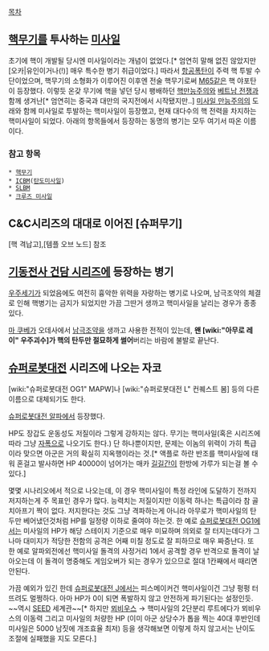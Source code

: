[[목차]]

== [[핵무기]]를 투사하는 [[미사일]] ==
초기에 핵이 개발될 당시엔 미사일이라는 개념이 없었다.[* 엄연히 말해 없진 않았지만 [오카|유인이거나(!)] 매우 특수한 병기 취급이었다.] 따라서 [[항공폭탄]]이 주력 핵 투발 수단이었으며, 핵무기의 소형화가 이루어진 이후엔 전술 핵무기로써 [[M65]]같은 핵 야포탄이 등장했다. 이렇듯 온갖 무기에 핵을 넣던 당시 팽배하던 [[핵만능주의]]와 [[베트남 전쟁]]과 함께 생겨난[* 엄연히는 중국과 대만의 국지전에서 시작됐지만..] [[미사일 만능주의]]의 도래와 함께 미사일로 투발하는 핵미사일이 등장했고, 현재 대다수의 핵 전력을 차지하는 핵미사일이 되었다. 아래의 항목들에서 등장하는 동명의 병기는 모두 여기서 따온 이름이다.

=== 참고 항목 ===
 * [[핵무기]]
 * [[ICBM]]([[탄도미사일]])
 * [[SLBM]]
 * [[크루즈 미사일]]

== C&C시리즈의 대대로 이어진 [슈퍼무기] ==
[핵 격납고],[템플 오브 노드] 참조

== [[기동전사 건담 시리즈]]에 등장하는 병기 ==
[[우주세기]]가 되었음에도 여전히 흉악한 위력을 자랑하는 병기로 나오며, 남극조약의 체결로 인해 핵병기는 금지가 되었지만 가끔 그딴거 생까고 핵미사일을 날리는 경우가 종종 있다.

[[마 쿠베]]가 오데사에서 [[남극조약]]을 생까고 사용한 전적이 있는데, '''왠 [wiki:"아무로 레이" 우주괴수]가 핵의 탄두만 절묘하게 썰어'''버리는 바람에 불발로 끝난다.

== [[슈퍼로봇대전]] 시리즈에 나오는 자코 ==
[wiki:"슈퍼로봇대전 OG1" MAPW]나 [wiki:"슈퍼로봇대전 L" 컨퀘스트 봄] 등의 다른 이름으로 대체되기도 한다.

[[슈퍼로봇대전 알파]]에서 등장했다.

HP도 장갑도 운동성도 저질이라 그렇게 강하지는 않다. 무기는 핵미사일(혹은 시리즈에 따라 그냥 [[자폭]]으로 나오기도 한다.) 단 하나뿐이지만, 문제는 이놈의 위력이 가히 특급이라 맞으면 아군은 거의 확실히 지옥행이라는 것.[* 액플로 하란 반조를 핵미사일에 태워 혼걸고 발사하면 HP 40000이 넘어가는 매카 [[길길간]]이 한방에 가루가 되는걸 볼 수 있다.]

몇몇 시나리오에서 적으로 나오는데, 이 경우 핵미사일이 특정 라인에 도달하기 전까지 저지하는게 주 목표인 경우가 많다. 능력치는 저질이지만 이동력 하나는 특급이라 참 골치아프기 짝이 없다. 저지한다는 것도 그냥 격파하는게 아니라 아무로가 핵미사일의 탄두만 베어냈던것처럼 HP를 일정량 이하로 줄여야 하는것. 한 예로 [[슈퍼로봇대전 OG1]]에서는 미사일의 HP가 해당 스테이지 기준으로 매우 미묘하며 의외로 잘 터지는데다가 그나마 대미지가 적당한 전함의 공격은 어째 미칠 정도로 잘 피하므로 매우 짜증난다. 또 한 예로 알파외전에선 핵미사일 돌격의 사정거리 1에서 공격할 경우 반격으로 돌격이 날아오는데 이 돌격이 명중해도 게임오버가 되는 경우가 있으므로 절대 1칸째에서 때리면 안된다.

가끔 예외가 있긴 한데 [[슈퍼로봇대전 J]]에서는 피스메이커건 핵미사일이건 그냥 펑펑 터뜨려도 멀쩡하다. 아마 HP가 0이 되면 폭발하지 않고 안전하게 파기된다는 설정인듯. ~~역시 [[SEED]] 세계관~~[* 하지만 [[뫼비우스]] → 핵미사일의 2단분리 루트에다가 뫼비우스의 이동력 그리고 미사일의 처량한 HP (이미 아군 상당수가 톱을 찍는 40대 후반인데 미사일은 5000 남짓에 개조효율 최저) 등을 생각해보면 이렇게 하지 않고서는 난이도 조절에 실패했을 지도 모른다.]

